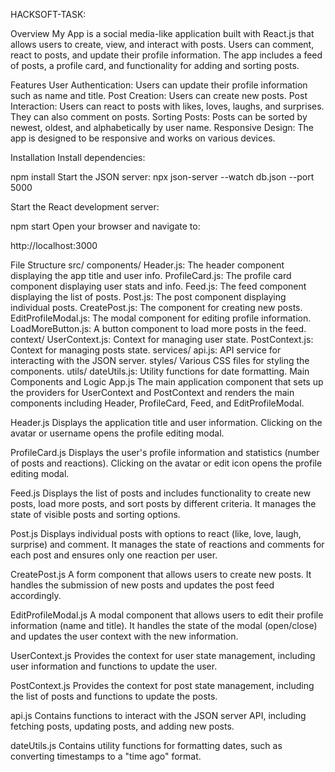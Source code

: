 HACKSOFT-TASK:

Overview
My App is a social media-like application built with React.js that allows users to create, view, and interact with posts. Users can comment, react to posts, and update their profile information. The app includes a feed of posts, a profile card, and functionality for adding and sorting posts.

Features
User Authentication: Users can update their profile information such as name and title.
Post Creation: Users can create new posts.
Post Interaction: Users can react to posts with likes, loves, laughs, and surprises. They can also comment on posts.
Sorting Posts: Posts can be sorted by newest, oldest, and alphabetically by user name.
Responsive Design: The app is designed to be responsive and works on various devices.

Installation
Install dependencies:

npm install
Start the JSON server:
npx json-server --watch db.json --port 5000

Start the React development server:

npm start
Open your browser and navigate to:

http://localhost:3000

File Structure
src/
components/
Header.js: The header component displaying the app title and user info.
ProfileCard.js: The profile card component displaying user stats and info.
Feed.js: The feed component displaying the list of posts.
Post.js: The post component displaying individual posts.
CreatePost.js: The component for creating new posts.
EditProfileModal.js: The modal component for editing profile information.
LoadMoreButton.js: A button component to load more posts in the feed.
context/
UserContext.js: Context for managing user state.
PostContext.js: Context for managing posts state.
services/
api.js: API service for interacting with the JSON server.
styles/
Various CSS files for styling the components.
utils/
dateUtils.js: Utility functions for date formatting.
Main Components and Logic
App.js
The main application component that sets up the providers for UserContext and PostContext and renders the main components including Header, ProfileCard, Feed, and EditProfileModal.

Header.js
Displays the application title and user information. Clicking on the avatar or username opens the profile editing modal.

ProfileCard.js
Displays the user's profile information and statistics (number of posts and reactions). Clicking on the avatar or edit icon opens the profile editing modal.

Feed.js
Displays the list of posts and includes functionality to create new posts, load more posts, and sort posts by different criteria. It manages the state of visible posts and sorting options.

Post.js
Displays individual posts with options to react (like, love, laugh, surprise) and comment. It manages the state of reactions and comments for each post and ensures only one reaction per user.

CreatePost.js
A form component that allows users to create new posts. It handles the submission of new posts and updates the post feed accordingly.

EditProfileModal.js
A modal component that allows users to edit their profile information (name and title). It handles the state of the modal (open/close) and updates the user context with the new information.

UserContext.js
Provides the context for user state management, including user information and functions to update the user.

PostContext.js
Provides the context for post state management, including the list of posts and functions to update the posts.

api.js
Contains functions to interact with the JSON server API, including fetching posts, updating posts, and adding new posts.

dateUtils.js
Contains utility functions for formatting dates, such as converting timestamps to a "time ago" format.